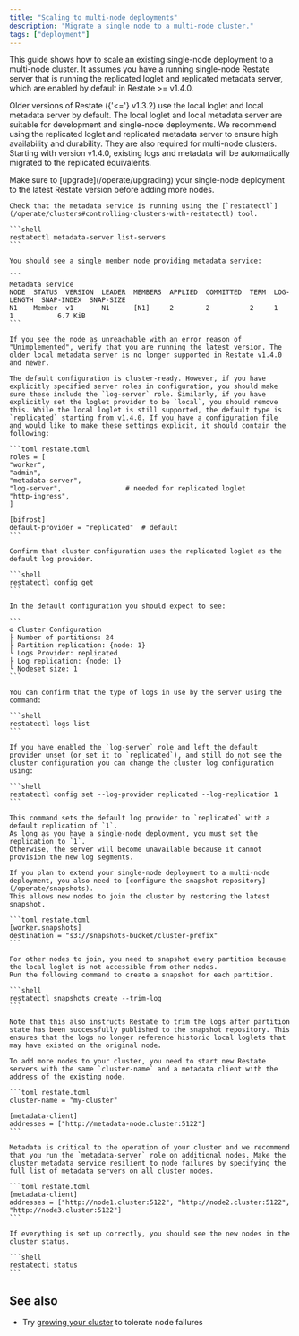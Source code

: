 ```yaml
---
title: "Scaling to multi-node deployments"
description: "Migrate a single node to a multi-node cluster."
tags: ["deployment"]
---
```


This guide shows how to scale an existing single-node deployment to a multi-node cluster. It assumes you have a running single-node Restate server that is running the replicated loglet and replicated metadata server, which are enabled by default in Restate >= v1.4.0.

Older versions of Restate ({'<='} v1.3.2) use the local loglet and local metadata server by default. The local loglet and local metadata server are suitable for development and single-node deployments. We recommend using the replicated loglet and replicated metadata server to ensure high availability and durability. They are also required for multi-node clusters. Starting with version v1.4.0, existing logs and metadata will be automatically migrated to the replicated equivalents.

<Steps>
<Step title={"Upgrade to latest Restate version"}>
Make sure to [upgrade](/operate/upgrading) your single-node deployment to the latest Restate version before adding more nodes.
</Step>
<Step title="Verify that node is running the replicated metadata server">

    Check that the metadata service is running using the [`restatectl`](/operate/clusters#controlling-clusters-with-restatectl) tool.

    ```shell
    restatectl metadata-server list-servers
    ```

    You should see a single member node providing metadata service:

    ```
    Metadata service
    NODE  STATUS  VERSION  LEADER  MEMBERS  APPLIED  COMMITTED  TERM  LOG-LENGTH  SNAP-INDEX  SNAP-SIZE
    N1    Member  v1       N1      [N1]     2        2          2     1           1           6.7 KiB
    ```

    If you see the node as unreachable with an error reason of "Unimplemented", verify that you are running the latest version. The older local metadata server is no longer supported in Restate v1.4.0 and newer.

</Step>

<Step title="Verify that node is running the replicated loglet">

    The default configuration is cluster-ready. However, if you have explicitly specified server roles in configuration, you should make sure these include the `log-server` role. Similarly, if you have explicitly set the loglet provider to be `local`, you should remove this. While the local loglet is still supported, the default type is `replicated` starting from v1.4.0. If you have a configuration file and would like to make these settings explicit, it should contain the following:

    ```toml restate.toml
    roles = [
    "worker",
    "admin",
    "metadata-server",
    "log-server",                # needed for replicated loglet
    "http-ingress",
    ]

    [bifrost]
    default-provider = "replicated"  # default
    ```

    Confirm that cluster configuration uses the replicated loglet as the default log provider.

    ```shell
    restatectl config get
    ```

    In the default configuration you should expect to see:

    ```
    ⚙️ Cluster Configuration
    ├ Number of partitions: 24
    ├ Partition replication: {node: 1}
    └ Logs Provider: replicated
    ├ Log replication: {node: 1}
    └ Nodeset size: 1
    ```

    You can confirm that the type of logs in use by the server using the command:

    ```shell
    restatectl logs list
    ```

    If you have enabled the `log-server` role and left the default provider unset (or set it to `replicated`), and still do not see the cluster configuration you can change the cluster log configuration using:

    ```shell
    restatectl config set --log-provider replicated --log-replication 1
    ```

    This command sets the default log provider to `replicated` with a default replication of `1`.
    As long as you have a single-node deployment, you must set the replication to `1`.
    Otherwise, the server will become unavailable because it cannot provision the new log segments.

</Step>

<Step title="Configure snapshot repository">

    If you plan to extend your single-node deployment to a multi-node deployment, you also need to [configure the snapshot repository](/operate/snapshots).
    This allows new nodes to join the cluster by restoring the latest snapshot.

    ```toml restate.toml
    [worker.snapshots]
    destination = "s3://snapshots-bucket/cluster-prefix"
    ```

</Step>

<Step title="Create snapshots to allow other nodes to join">

    For other nodes to join, you need to snapshot every partition because the local loglet is not accessible from other nodes.
    Run the following command to create a snapshot for each partition.

    ```shell
    restatectl snapshots create --trim-log
    ```

    Note that this also instructs Restate to trim the logs after partition state has been successfully published to the snapshot repository. This ensures that the logs no longer reference historic local loglets that may have existed on the original node.

</Step>

<Step title="Turn a single-node into a multi-node deployment">

    To add more nodes to your cluster, you need to start new Restate servers with the same `cluster-name` and a metadata client with the address of the existing node.

    ```toml restate.toml
    cluster-name = "my-cluster"

    [metadata-client]
    addresses = ["http://metadata-node.cluster:5122"]
    ```

    Metadata is critical to the operation of your cluster and we recommend that you run the `metadata-server` role on additional nodes. Make the cluster metadata service resilient to node failures by specifying the full list of metadata servers on all cluster nodes.

    ```toml restate.toml
    [metadata-client]
    addresses = ["http://node1.cluster:5122", "http://node2.cluster:5122", "http://node3.cluster:5122"]
    ```

</Step>

<Step title="Verify that your cluster consists of multiple nodes">

    If everything is set up correctly, you should see the new nodes in the cluster status.

    ```shell
    restatectl status
    ```

</Step>

<Step title="🎉 Congratulations, you migrated your single-node deployment to a multi-node deployment!"/>
</Steps>

## See also

- Try [growing your cluster](/operate/clusters#growing-the-cluster) to tolerate node failures
